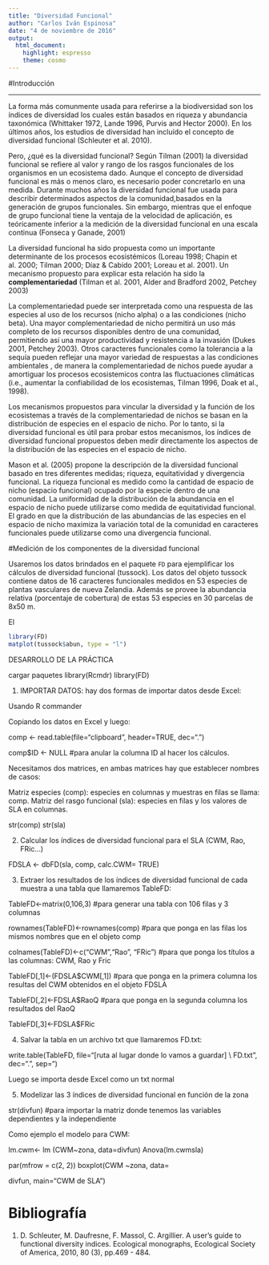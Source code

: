 ```yaml
---
title: "Diversidad Funcional"
author: "Carlos Iván Espinosa"
date: "4 de noviembre de 2016"
output: 
  html_document: 
    highlight: espresso
    theme: cosmo
---
```


#Introducción

-----

La forma más comunmente usada para referirse a la biodiversidad son los índices de diversidad los cuales están basados en riqueza y abundancia taxonómica (Whittaker 1972, Lande 1996, Purvis and Hector 2000). En los últimos años, los estudios de diversidad han incluído el concepto de diversidad funcional (Schleuter et al. 2010). 

Pero, ¿qué es la diversidad funcional? Según Tilman (2001) la diversidad funcional se refiere al valor y rango de los rasgos funcionales de los organismos en un ecosistema dado. Aunque el concepto de diversidad funcional es más o menos claro, es necesario poder concretarlo en una medida. Durante muchos años la diversidad funcional fue usada para describir determinados aspectos de la comunidad,basados en la generación de grupos funcionales. Sin embargo, mientras que el enfoque de grupo funcional tiene la ventaja de la velocidad de aplicación, es teóricamente inferior a la medición de la diversidad funcional en una escala continua (Fonseca y Ganade, 2001)

La diversidad funcional ha sido propuesta como un importante determinante de los procesos ecosistémicos (Loreau 1998; Chapin et al. 2000; Tilman 2000; Díaz & Cabido 2001; Loreau et al. 2001). Un mecanismo propuesto para explicar esta relación ha sido la __complementariedad__ (Tilman et al. 2001, Alder and Bradford 2002, Petchey 2003) 

La complementariedad puede ser interpretada como una respuesta de las especies al uso de los recursos (nicho alpha) o a las condiciones (nicho beta). Una mayor complementariedad de nicho permitirá un uso más completo de los recursos disponibles dentro de una comunidad, permitiendo así una mayor productividad y resistencia a la invasión (Dukes 2001, Petchey 2003). Otros caracteres funcionales como la tolerancia a la sequía pueden reflejar una mayor variedad de respuestas a las condiciones ambientales , de manera la complementariedad de nichos puede ayudar a amortiguar los procesos ecosistemicos contra las fluctuaciones climáticas (i.e., aumentar la confiabilidad de los ecosistemas, Tilman 1996, Doak et al., 1998).

Los mecanismos propuestos para vincular la diversidad y la función de los ecosistemas a través de la complementariedad de nichos se basan en la distribución de especies en el espacio de nicho. Por lo tanto, si la diversidad funcional es útil para probar estos mecanismos, los índices de diversidad funcional propuestos deben medir directamente los aspectos de la distribución de las especies en el espacio de nicho.

Mason et al. (2005) propone la descripción de la diversidad funcional basado en tres diferentes medidas; riqueza, equitatividad y divergencia funcional. La riqueza funcional es medido como la cantidad de espacio de nicho (espacio funcional) ocupado por la especie dentro de una comunidad. La uniformidad de la distribución de la abundancia en el espacio de nicho puede utilizarse como medida de equitatividad funcional. El grado en que la distribución de las abundancias de las especies en el espacio de nicho maximiza la variación total de la comunidad en caracteres funcionales puede utilizarse como una divergencia funcional.

#Medición de los componentes de la diversidad funcional

Usaremos los datos brindados en el paquete `FD` para ejemplificar los cálculos de diversidad funcional (tussock). Los datos del objeto tussock contiene datos de 16 caracteres funcionales medidos en 53 especies de plantas vasculares de nueva Zelandia. Además se provee la abundancia relativa (porcentaje de cobertura) de estas 53 especies en 30 parcelas de 8x50 m.

El 

```r
library(FD)
matplot(tussock$abun, type = "l")
```


DESARROLLO DE LA PRÁCTICA

cargar paquetes
library(Rcmdr)
library(FD)


1)	IMPORTAR DATOS: hay dos formas de importar datos desde Excel:

Usando R commander  

Copiando los datos en Excel y luego:

comp <- read.table(file="clipboard", header=TRUE, dec=".")  

comp$ID <- NULL   #para anular la columna ID al hacer los cálculos. 

Necesitamos dos matrices, en ambas matrices hay que establecer nombres de casos:

Matriz especies (comp): especies en columnas y muestras en filas se llama: comp. Matriz del rasgo funcional (sla): especies en filas y los valores de SLA en columnas. 

str(comp)
str(sla)

2)	Calcular los índices de diversidad funcional para el SLA (CWM, Rao, FRic...)

FDSLA <- dbFD(sla, comp, calc.CWM= TRUE)

3)	Extraer los resultados de los índices de diversidad funcional de cada muestra a una tabla que llamaremos TableFD:

TableFD<-matrix(0,106,3)      	#para generar una tabla con 106 filas y 3 columnas

rownames(TableFD)<-rownames(comp)   	#para que ponga en las filas los mismos nombres que en el objeto comp

colnames(TableFD)<-c("CWM","Rao", "FRic")  	#para que ponga los títulos a las columnas: CWM, Rao y Fric

TableFD[,1]<-(FDSLA$CWM[,1])           	#para que ponga en la primera columna los resultas del CWM obtenidos en el objeto FDSLA

TableFD[,2]<-FDSLA$RaoQ                	#para que ponga en la segunda columna los resultados del RaoQ

TableFD[,3]<-FDSLA$FRic 
	

4)	Salvar la tabla en un archivo txt que llamaremos FD.txt:

write.table(TableFD, file="[ruta al lugar donde lo vamos a guardar] \\ FD.txt", dec=".", sep="\t")  

Luego se importa desde Excel como un txt normal

5)	Modelizar las 3 índices de diversidad funcional en función de la zona

str(divfun)   #para importar la matriz donde tenemos las variables dependientes y la independiente

Como ejemplo el modelo para CWM:

lm.cwm<- lm (CWM~zona, data=divfun)
Anova(lm.cwmsla)

par(mfrow = c(2, 2))
boxplot(CWM ~zona, data=

divfun, main="CWM de SLA")


# Bibliografía

1. D. Schleuter, M. Daufresne, F. Massol, C. Argillier. A user’s guide to functional diversity indices. Ecological monographs, Ecological Society of America, 2010, 80 (3), pp.469 - 484.